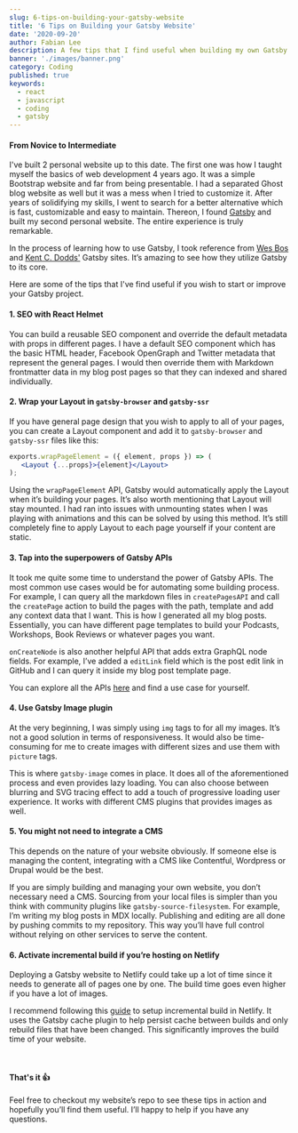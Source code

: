 ```yaml
---
slug: 6-tips-on-building-your-gatsby-website
title: '6 Tips on Building your Gatsby Website'
date: '2020-09-20'
author: Fabian Lee
description: A few tips that I find useful when building my own Gatsby site.
banner: './images/banner.png'
category: Coding
published: true
keywords:
  - react
  - javascript
  - coding
  - gatsby
---
```


#### From Novice to Intermediate

I've built 2 personal website up to this date. The first one was how I taught myself the basics of web development 4 years ago. It was a simple Bootstrap website and far from being presentable. I had a separated Ghost blog website as well but it was a mess when I tried to customize it. After years of solidifying my skills, I went to search for a better alternative which is fast, customizable and easy to maintain. Thereon, I found [Gatsby](https://www.gatsbyjs.com/) and built my second personal website. The entire experience is truly remarkable.

In the process of learning how to use Gatsby, I took reference from [Wes Bos](https://wesbos.com/) and [Kent C. Dodds'](https://kentcdodds.com/) Gatsby sites. It’s amazing to see how they utilize Gatsby to its core.

Here are some of the tips that I've find useful if you wish to start or improve your Gatsby project.

#### 1. SEO with React Helmet

You can build a reusable SEO component and override the default metadata with props in different pages. I have a default SEO component which has the basic HTML header, Facebook OpenGraph and Twitter metadata that represent the general pages. I would then override them with Markdown frontmatter data in my blog post pages so that they can indexed and shared individually.

#### 2. Wrap your Layout in `gatsby-browser` and `gatsby-ssr`

If you have general page design that you wish to apply to all of your pages, you can create a Layout component and add it to `gatsby-browser` and `gatsby-ssr` files like this:

```jsx
exports.wrapPageElement = ({ element, props }) => (
   <Layout {...props}>{element}</Layout>
);
```

Using the `wrapPageElement` API, Gatsby would automatically apply the Layout when it’s building your pages. It’s also worth mentioning that Layout will stay mounted. I had ran into issues with unmounting states when I was playing with animations and this can be solved by using this method. It’s still completely fine to apply Layout to each page yourself if your content are static.

#### 3. Tap into the superpowers of Gatsby APIs

It took me quite some time to understand the power of Gatsby APIs. The most common use cases would be for automating some building process. For example, I can query all the markdown files in `createPagesAPI` and call the `createPage` action to build the pages with the path, template and add any context data that I want. This is how I generated all my blog posts. Essentially, you can have different page templates to build your Podcasts, Workshops, Book Reviews or whatever pages you want.

`onCreateNode` is also another helpful API that adds extra GraphQL node fields. For example, I’ve added a `editLink` field which is the post edit link in GitHub and I can query it inside my blog post template page.

You can explore all the APIs [here](https://www.gatsbyjs.com/docs/api-reference/) and find a use case for yourself.


#### 4. Use Gatsby Image plugin

At the very beginning, I was simply using `img` tags to for all my images. It’s not a good solution in terms of responsiveness. It would also be time-consuming for me to create images with different sizes and use them with `picture` tags.

This is where `gatsby-image` comes in place. It does all of the aforementioned process and even provides lazy loading. You can also choose between blurring and SVG tracing effect to add a touch of progressive loading user experience. It works with different CMS plugins that provides images as well.

#### 5. You might not need to integrate a CMS

This depends on the nature of your website obviously. If someone else is managing the content, integrating with a CMS like Contentful, Wordpress or Drupal would be the best.

If you are simply building and managing your own website, you don’t necessary need a CMS. Sourcing from your local files is simpler than you think with community plugins like `gatsby-source-filesystem`. For example, I’m writing my blog posts in MDX locally. Publishing and editing are all done by pushing commits to my repository. This way you’ll have full control without relying on other services to serve the content.

#### 6. Activate incremental build if you’re hosting on Netlify

Deploying a Gatsby website to Netlify could take up a lot of time since it needs to generate all of pages one by one. The build time goes even higher if you have a lot of images.

I recommend following this [guide](https://www.netlify.com/blog/2020/04/23/enable-gatsby-incremental-builds-on-netlify/) to setup incremental build in Netlify. It uses the Gatsby cache plugin to help persist cache between builds and only rebuild files that have been changed. This significantly improves the build time of your website.

<br />

#### That's it 👍
Feel free to checkout my website’s repo to see these tips in action and hopefully you’ll find them useful. I’ll happy to help if you have any questions.







